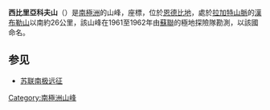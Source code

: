 {{Coord|67|56|S|49|35|E||display=title}}

'''西比里亞科夫山'''（{{lang-en|Mount Sibiryakov}}）是[[南極洲|南極洲]]的山峰，座標''{{Coord|67|56|S|49|35|E}}''，位於[[恩德比地|恩德比地]]，處於[[拉加特山脈|拉加特山脈]]的[[漢布勒山|漢布勒山]]以南約26公里，該山峰在1961至1962年由[[蘇聯|蘇聯]]的極地探險隊勘測，以該國{{le|西比里亞科夫 (破冰船)|A. Sibiryakov (icebreaker)|破冰船}}命名。

==参见==
*[[苏联南极远征|苏联南极远征]]

{{Antarctica-geo-stub}}
[[Category:南極洲山峰|Category:南極洲山峰]]